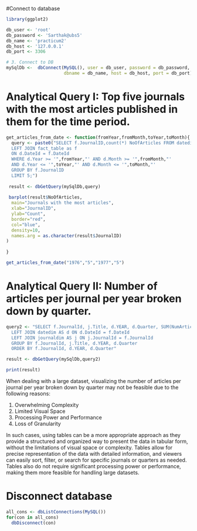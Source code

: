 

#Connect to database
```{r connectDb}
library(ggplot2)

db_user <- 'root'
db_password <- 'Sarthak@ubs5'
db_name <- 'practicum2'
db_host <- '127.0.0.1' 
db_port <- 3306 

# 3. Connect to DB
mySqlDb <-  dbConnect(MySQL(), user = db_user, password = db_password,
                      dbname = db_name, host = db_host, port = db_port)
```


# Analytical Query I: Top five journals with the most articles published in them for the time period.

```{r query1}
get_articles_from_date <- function(fromYear,fromMonth,toYear,toMonth){
  query <- paste0("SELECT f.JournalID,count(*) NoOfArticles FROM datedim as d 
  LEFT JOIN fact_table as f
  ON d.DateId = f.DateId
  WHERE d.Year >= '",fromYear,"' AND d.Month >= '",fromMonth,"'
  AND d.Year <= '",toYear,"' AND d.Month <= '",toMonth,"' 
  GROUP BY f.JournalID
  LIMIT 5;")
  
 result <- dbGetQuery(mySqlDb,query)
 
 barplot(result$NoOfArticles,
  main="Journals with the most articles",
  xlab="JournalID",
  ylab="Count",
  border="red",
  col="blue",
  density=10,
  names.arg = as.character(result$JournalID)
)
 
}
```


```{r resultQuery1}
get_articles_from_date("1976","5","1977","5")
```


# Analytical Query II: Number of articles per journal per year broken down by quarter. 

```{r query2, warning = F}

query2 <- "SELECT f.JournalId, j.Title, d.YEAR, d.Quarter, SUM(NumArticles) AS NumArticles FROM fact_table AS f
  LEFT JOIN datedim AS d ON d.DateId = f.DateId
  LEFT JOIN journaldim AS j ON j.JournalId = f.JournalId
  GROUP BY f.JournalId, j.Title, d.YEAR, d.Quarter
  ORDER BY f.JournalId, d.YEAR, d.Quarter"

result <- dbGetQuery(mySqlDb,query2)

```


```{r displayQuery2}

print(result)

```
When dealing with a large dataset, visualizing the number of articles per journal per year broken down by quarter may not be feasible due to the following reasons:

1. Overwhelming Complexity
2. Limited Visual Space
3. Processing Power and Performance
4. Loss of Granularity

In such cases, using tables can be a more appropriate approach as they provide a structured and organized way to present the data in tabular form, without the limitations of visual space or complexity. Tables allow for precise representation of the data with detailed information, and viewers can easily sort, filter, or search for specific journals or quarters as needed. Tables also do not require significant processing power or performance, making them more feasible for handling large datasets.

# Disconnect database
```{r}
all_cons <- dbListConnections(MySQL())
for(con in all_cons) 
  dbDisconnect(con)
```

